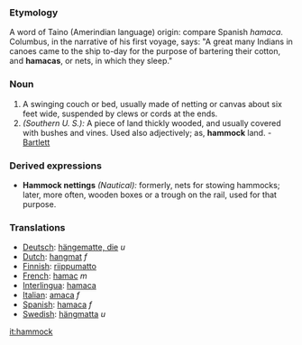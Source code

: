 ===Etymology===
A word of Taino (Amerindian language) origin: compare Spanish ''hamaca''. Columbus, in the narrative of his first voyage, says: "A great many Indians in canoes came to the ship to-day for the purpose of bartering their cotton, and '''hamacas''', or nets, in which they sleep."

===Noun===
#A swinging couch or bed, usually made of netting or canvas about six feet wide, suspended by clews or cords at the ends.
#''(Southern U. S.):'' A piece of land thickly wooded, and usually covered with bushes and vines. Used also adjectively; as, '''hammock''' land. - [[Bartlett]]
===Derived expressions===
*'''Hammock nettings''' ''(Nautical):'' formerly, nets for stowing hammocks; later, more often, wooden boxes or a trough on the rail, used for that purpose.

=== Translations ===
*[[Deutsch]]: [[hängematte, die]] ''u''
*[[Dutch]]: [[hangmat]] ''f''
*[[Finnish]]: [[riippumatto]]
*[[French]]: [[hamac]] ''m''
*[[Interlingua]]: [[hamaca]]
*[[Italian]]: [[amaca]] ''f''
*[[Spanish]]: [[hamaca]] ''f''
*[[Swedish]]: [[hängmatta]] ''u''

[[it:hammock]]
